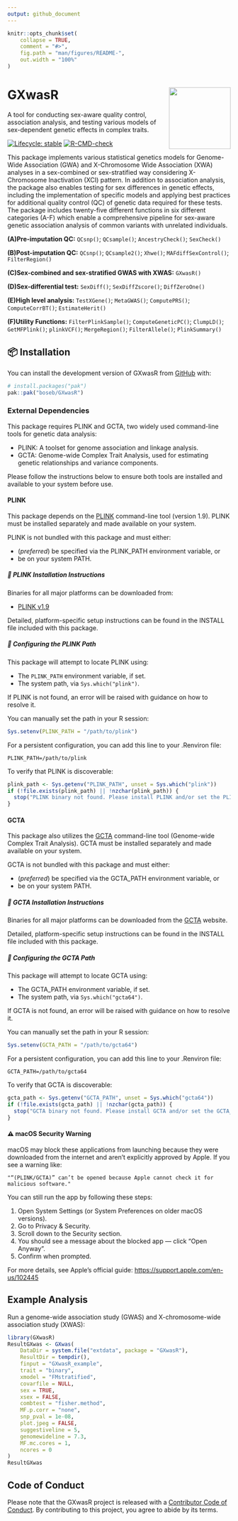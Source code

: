 ```yaml
---
output: github_document
---
```


<!-- README.md is generated from README.Rmd. Please edit that file -->

```r
knitr::opts_chunk$set(
    collapse = TRUE,
    comment = "#>",
    fig.path = "man/figures/README-",
    out.width = "100%"
)
```

# GXwasR <img src="man/figures/logo.svg" align="right" height="139" alt="" />

A tool for conducting sex-aware quality control, association analysis, and testing various models of sex-dependent genetic effects in complex traits.

<!-- badges: start -->
[![Lifecycle: stable](https://img.shields.io/badge/lifecycle-stable-brightgreen.svg)](https://lifecycle.r-lib.org/articles/stages.html#stable)
[![R-CMD-check](https://github.com/boseb/GXwasR/actions/workflows/R-CMD-check.yaml/badge.svg)](https://github.com/boseb/GXwasR/actions/workflows/R-CMD-check.yaml)
<!-- badges: end -->

This package implements various statistical genetics models for Genome-Wide Association (GWA) and X-Chromosome Wide Association (XWA) analyses in a sex-combined or sex-stratified way considering X-Chromosome Inactivation (XCI) pattern. In addition to association analysis, the package also enables testing for sex differences in genetic effects, including the implementation of specific models and applying best practices for additional quality control (QC) of genetic data required for these tests. The package includes twenty-five different functions in six different categories (A-F) which enable a comprehensive pipeline for sex-aware genetic association analysis of common variants with unrelated individuals.

**(A)Pre-imputation QC:**  `QCsnp()`; `QCsample()`; `AncestryCheck()`; `SexCheck()`

**(B)Post-imputation QC:** `QCsnp()`; `QCsample2()`; `Xhwe()`; `MAFdiffSexControl()`; `FilterRegion()`

**(C)Sex-combined and sex-stratified GWAS with XWAS:** `GXwasR()`

**(D)Sex-differential test:** `SexDiff()`; `SexDiffZscore()`; `DiffZeroOne()`

**(E)High level analysis:** `TestXGene()`; `MetaGWAS()`; `ComputePRS()`; `ComputeCorrBT()`; `EstimateHerit()`

**(F)Utility Functions:** `FilterPlinkSample()`; `ComputeGeneticPC()`; `ClumpLD()`; `GetMFPlink()`; `plinkVCF()`; `MergeRegion()`; `FilterAllele()`; `PlinkSummary()`

## 📦 Installation

You can install the development version of GXwasR from [GitHub](https://github.com/) with:

``` r
# install.packages("pak")
pak::pak("boseb/GXwasR")
```

### External Dependencies

This package requires PLINK and GCTA, two widely used command-line tools for genetic data analysis:

 - PLINK: A toolset for genome association and linkage analysis.
 - GCTA: Genome-wide Complex Trait Analysis, used for estimating genetic relationships and variance components.

Please follow the instructions below to ensure both tools are installed and available to your system before use.

#### PLINK

This package depends on the [PLINK](https://www.cog-genomics.org/plink/) command-line tool (version 1.9). PLINK must be installed separately and made available on your system.

PLINK is not bundled with this package and must either:

- (*preferred*) be specified via the PLINK_PATH environment variable, or
- be on your system PATH.

##### 🔧 PLINK Installation Instructions

Binaries for all major platforms can be downloaded from:

- [PLINK v1.9](https://www.cog-genomics.org/plink/1.9/)

Detailed, platform-specific setup instructions can be found in the INSTALL file included with this package.

##### 🧭 Configuring the PLINK Path

This package will attempt to locate PLINK using:

- The `PLINK_PATH` environment variable, if set.
- The system path, via `Sys.which("plink")`.

If PLINK is not found, an error will be raised with guidance on how to resolve it.

You can manually set the path in your R session:

```r
Sys.setenv(PLINK_PATH = "/path/to/plink")
```

For a persistent configuration, you can add this line to your .Renviron file:

```
PLINK_PATH=/path/to/plink
```

To verify that PLINK is discoverable:

```r
plink_path <- Sys.getenv("PLINK_PATH", unset = Sys.which("plink"))
if (!file.exists(plink_path) || !nzchar(plink_path)) {
  stop("PLINK binary not found. Please install PLINK and/or set the PLINK_PATH environment variable.")
}
```

#### GCTA

This package also utilizes the [GCTA](https://yanglab.westlake.edu.cn/software/gcta/#Overview) command-line tool (Genome-wide Complex Trait Analysis). GCTA must be installed separately and made available on your system.

GCTA is not bundled with this package and must either:

- (*preferred*) be specified via the GCTA_PATH environment variable, or
- be on your system PATH.

##### 🔧 GCTA Installation Instructions

Binaries for all major platforms can be downloaded from the [GCTA](https://yanglab.westlake.edu.cn/software/gcta/#Overview) website.

Detailed, platform-specific setup instructions can be found in the INSTALL file included with this package.

##### 🧭 Configuring the GCTA Path

This package will attempt to locate GCTA using:

- The GCTA_PATH environment variable, if set.
- The system path, via `Sys.which("gcta64")`.

If GCTA is not found, an error will be raised with guidance on how to resolve it.

You can manually set the path in your R session:

```r
Sys.setenv(GCTA_PATH = "/path/to/gcta64")
```

For a persistent configuration, you can add this line to your .Renviron file:

```
GCTA_PATH=/path/to/gcta64
```

To verify that GCTA is discoverable:

```r
gcta_path <- Sys.getenv("GCTA_PATH", unset = Sys.which("gcta64"))
if (!file.exists(gcta_path) || !nzchar(gcta_path)) {
  stop("GCTA binary not found. Please install GCTA and/or set the GCTA_PATH environment variable.")
}
```

#### ⚠️ macOS Security Warning

macOS may block these applications from launching because they were downloaded from the internet and aren't explicitly approved by Apple. If you see a warning like:

    "“(PLINK/GCTA)” can’t be opened because Apple cannot check it for malicious software."

You can still run the app by following these steps:

  1. Open System Settings (or System Preferences on older macOS versions).
  2. Go to Privacy & Security.
  3. Scroll down to the Security section.
  4. You should see a message about the blocked app — click “Open Anyway”.
  5. Confirm when prompted.

For more details, see Apple’s official guide: <https://support.apple.com/en-us/102445>

## Example Analysis

Run a genome-wide association study (GWAS) and X-chromosome-wide association study (XWAS):

```r
library(GXwasR)
ResultGXwas <- GXwas(
    DataDir = system.file("extdata", package = "GXwasR"),
    ResultDir = tempdir(),
    finput = "GXwasR_example",
    trait = "binary",
    xmodel = "FMstratified",
    covarfile = NULL,
    sex = TRUE,
    xsex = FALSE,
    combtest = "fisher.method",
    MF.p.corr = "none",
    snp_pval = 1e-08,
    plot.jpeg = FALSE,
    suggestiveline = 5,
    genomewideline = 7.3,
    MF.mc.cores = 1,
    ncores = 0
)
ResultGXwas
```

## Code of Conduct

Please note that the GXwasR project is released with a [Contributor Code of Conduct](https://contributor-covenant.org/version/2/1/CODE_OF_CONDUCT.html). By contributing to this project, you agree to abide by its terms.
